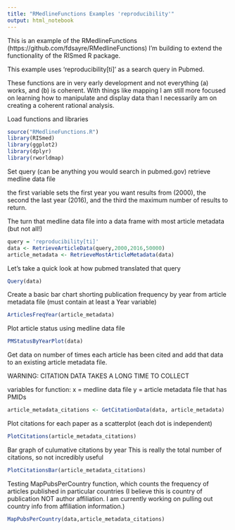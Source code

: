 ```yaml
---
title: "RMedlineFunctions Examples 'reproducibility'"
output: html_notebook
---
```


This is an example of the RMedlineFunctions (https://github.com/fdsayre/RMedlineFunctions) I'm building to extend the functionality of the RISmed R package. 

This example uses 'reproducibility[ti]' as a search query in Pubmed. 

These functions are in very early development and not everything (a) works, and (b) is coherent. With things like mapping I am still more focused on learning how to manipulate and display data than I necessarily am on creating a coherent rational analysis.


Load functions and libraries

```r
source("RMedlineFunctions.R")
library(RISmed)
library(ggplot2)
library(dplyr)
library(rworldmap)

```

Set query (can be anything you would search in pubmed.gov)
retrieve medline data file

the first variable sets the first year you want results from (2000), the second the last year (2016), and the third the maximum number of results to return.

The turn that medline data file into a data frame with most article metadata (but not all!)

```r
query = 'reproducibility[ti]'
data <- RetrieveArticleData(query,2000,2016,50000)
article_metadata <- RetrieveMostArticleMetadata(data)
```


Let's take a quick look at how pubmed translated that query

```r
Query(data)
```


Create a basic bar chart shorting publication frequency by year from article metadata file (must contain at least a Year variable)

```r
ArticlesFreqYear(article_metadata)
```

Plot article status using medline data file

```r
PMStatusByYearPlot(data)
```


Get data on number of times each article has been cited and add that data to an existing article metadata file.

WARNING: CITATION DATA TAKES A LONG TIME TO COLLECT

variables for function:
x = medline data file
y = article metadata file that has PMIDs


```r
article_metadata_citations <- GetCitationData(data, article_metadata)
```

Plot citations for each paper as a scatterplot (each dot is independent)

```r
PlotCitations(article_metadata_citations)
```

Bar graph of culumative citations by year
This is really the total number of citations, so not incredibly useful

```r
PlotCitationsBar(article_metadata_citations)
```


Testing MapPubsPerCountry function, which counts the frequency of articles published in particular countries (I believe this is country of publication NOT author affiliation. I am currently working on pulling out country info from affiliation information.)

```r
MapPubsPerCountry(data,article_metadata_citations)
```

